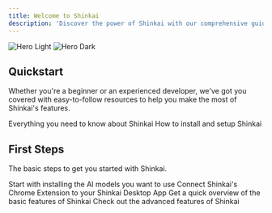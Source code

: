 ```yaml
---
title: Welcome to Shinkai
description: 'Discover the power of Shinkai with our comprehensive guides'
---
```


<img
  className="block dark:hidden"
  src="/images/welcome.jpg"
  alt="Hero Light"
/>
<img
  className="hidden dark:block"
  src="/images/welcome.jpg"
  alt="Hero Dark"
/>

## Quickstart

Whether you're a beginner or an experienced developer, we've got you covered with easy-to-follow resources to help you make the most of Shinkai's features.

<CardGroup cols={2}>
  <Card
    title="What is Shinkai?"
    icon="octopus-deploy"
    href="/what-is-Shinkai"
  >
    Everything you need to know about Shinkai
  </Card>
  <Card
    title="Installation and Setup Guide"
    icon="gear"
    href="/quickstart"
  >
    How to install and setup Shinkai
  </Card>
</CardGroup>

## First Steps

The basic steps to get you started with Shinkai.

<CardGroup cols={2}>
  <Card
    title="Installing AI Models"
    icon="robot"
    href="https://mintlify.com/docs/settings/global"
  >
    Start with installing the AI models you want to use
  </Card>
  <Card
    title="Connecting Visor to Shinkai Desktop"
    icon="plug"
    href="https://mintlify.com/docs/api-playground/openapi"
  >
    Connect Shinkai's Chrome Extension to your Shinkai Desktop App
  </Card>
  <Card
    title="Basic Features"
    icon="star"
    href="https://mintlify.com/docs/components/accordion"
  >
    Get a quick overview of the basic features of Shinkai
  </Card>
  <Card
    title="Advanced Features"
    icon="toolbox"
    href="https://mintlify.com/customers"
  >
    Check out the advanced features of Shinkai
  </Card>
</CardGroup>
